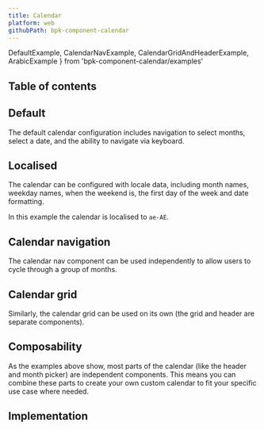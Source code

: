 ```yaml
---
title: Calendar
platform: web
githubPath: bpk-component-calendar
---
```




  DefaultExample,
  CalendarNavExample,
  CalendarGridAndHeaderExample,
  ArabicExample
} from 'bpk-component-calendar/examples'

## Table of contents

## Default

The default calendar configuration includes navigation to select months, select a date, and the ability to navigate via keyboard.

<PresentationBlock>
  <DefaultExample />
</PresentationBlock>

## Localised

The calendar can be configured with locale data, including month names, weekday names, when the weekend is, the first day of the week and date formatting.

In this example the calendar is localised to `ae-AE`.

<PresentationBlock>
  <ArabicExample />
</PresentationBlock>

## Calendar navigation

The calendar nav component can be used independently to allow users to cycle through a group of months.

<PresentationBlock>
  <CalendarNavExample />
</PresentationBlock>

## Calendar grid

Similarly, the calendar grid can be used on its own (the grid and header are separate components).

<PresentationBlock>
  <CalendarGridAndHeaderExample />
</PresentationBlock>

## Composability

As the examples above show, most parts of the calendar (like the header and month picker) are independent components. This means you can combine these parts to create your own custom calendar to fit your specific use case where needed.

## Implementation

<Readme />
